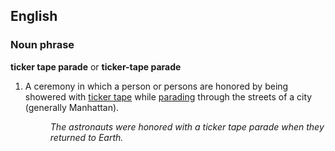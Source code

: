 ==English==

===Noun phrase===
'''ticker tape parade''' or '''ticker-tape parade'''

# A ceremony in which a person or persons are honored by being showered with [[ticker tape]] while [[parade|parading]] through the streets of a city (generally Manhattan).
#: ''The astronauts were honored with a ticker tape parade when they returned to Earth.''